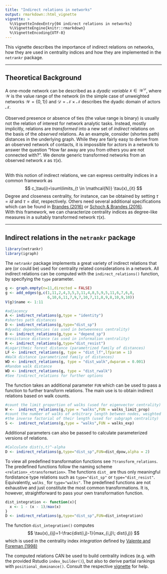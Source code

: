 ```yaml
---
title: "Indirect relations in networks"
output: rmarkdown::html_vignette
vignette: >
  %\VignetteIndexEntry{04 indirect relations in networks}
  %\VignetteEngine{knitr::rmarkdown}
  %\VignetteEncoding{UTF-8}
---
```


This vignette describes the importance of indirect relations on networks, how 
they are used in centrality indices and how they are implemented in the `netrankr` package.

________________________________________________________________________________

## Theoretical Background
A one-mode network can be described as a *dyadic variable* $x\in \mathcal{W}^\mathcal{D}$,
where $\mathcal{W}$ is the value range of the network (in the simple case of 
unweighted networks $\mathcal{W}=\{0,1\}$) and $\mathcal{D}=\mathcal{N}\times\mathcal{N}$ 
describes the dyadic domain of actors $\mathcal{N}$.
\
\
Observed presence or absence of ties (the value range is binary) is usually not 
the relation of interest for network analytic tasks. Instead, mostly implicitly, 
relations are *transformed* into a new set of *indirect* relations on the basis 
of the *observed* relations. As an example, consider (shortes path) distances in the 
underlying graph. While they are fairly easy to derive from an observed network 
of contacts, it is impossible for actors in a network to answer the question 
"How far away are you from others you are not connected with?". We denote generic 
transformed networks from an observed network $x$ as $\tau(x)$. 
\
\

With this notion of indirect relations, we can express centrality indices in
a common framework as
$$
c_\tau(i)=\sum\limits_{t \in \mathcal{N}} \tau(x)_{it}
$$
Degree and closeness centrality, for instance, can be obtained by setting $\tau=id$ 
and $\tau=dist$, respectively. Others need several additional specifications which 
can be found in [Brandes (2016)](http://dx.doi.org/10.1177/2059799116630650) or 
[Schoch & Brandes (2016)](https://doi.org/10.1017/S0956792516000401). 
\
With this framework, we can characterize centrality indices as degree-like 
measures in a suitably transformed network $\tau(x)$. 

________________________________________________________________________________

## Indirect relations in the `netrankr` package

```r
library(netrankr)
library(igraph)
```

The `netrankr` package implements a great variety of indirect relations that are
(or could be) used for centrality related considerations in a network. All indirect
relations can be computed with the `indirect_relations()` function, by specifying
the `type` parameter. 

```r
g <- graph.empty(n=11,directed = FALSE)
g <- add_edges(g,c(1,11,2,4,3,5,3,11,4,8,5,9,5,11,6,7,6,8,
                   6,10,6,11,7,9,7,10,7,11,8,9,8,10,9,10))
V(g)$name <- 1:11

#adjacency
A <- indirect_relations(g,type = "identity")
#shortes path distances
D <- indirect_relations(g,type="dist_sp")
#dyadic dependencies (as used in betweenness centrality)
B <- indirect_relations(g,type = "depend_sp")
#resistance distance (as used in information centrality)
R <- indirect_relations(g,type="dist_resist")
#Logarithmic forest distance (parametrized family of distances)
LF <- indirect_relations(g, type = "dist_lf",lfparam = 1) 
#Walk distance (parametrized family of distances)
WD <- indirect_relations(g, type = "dist_walk",dwparam = 0.001) 
#Random walk distance
WD <- indirect_relations(g, type = "dist_rwalk") 
#See ?indirect_relations for further options
```

The function takes an additional parameter `FUN` which can be used to pass a function
to further transform relations. The main use is to obtain indirect relations based on walk counts.

```r
#count the limit proportion of walks (used for eigenvector centrality)
W <-  indirect_relations(g,type = "walks",FUN = walks_limit_prop)
#count the number of walks of arbitrary length between nodes, weighted by 
#the inverse factorial of their length (used for subgraph centrality)
S <-  indirect_relations(g,type = "walks",FUN = walks_exp)
```

Additional parameters can also be passed to calculate parameterized versions of
relations.
```r
#Calculate dist(s,t)^-alpha
D <- indirect_relations(g,type="dist_sp",FUN=dist_dpow,alpha = 2)
```

To view all predefined transformation functions see `?transform_relations`. The 
predefined functions follow the naming scheme `<relation>_<transformation>`. 
The functions `dist_` are thus only meaningful fordistance type relations such as 
`type="dist_sp"` or `type="dist_resist"`. Equivalently, `walks_` for `type="walks"`. 
The predefined functions are not exhaustive and just constitute the most common 
transformations. It is, however, straightforward to pass your own transformation function. 

```r
dist_integration <- function(x){
  x <- 1 - (x - 1)/max(x)
}
D <- indirect_relations(g,type="dist_sp",FUN=dist_integration)
```

The function `dist_integration()` computes
$$
\tau(x)_{ij}=1-\frac{dist(i,j)-1}{max_{i,j}\; dist(i,j)}
$$
which is used in the centrality index *integration* defined by [Valente and Foreman (1998)](https://doi.org/10.1016/S0378-8733(97)00007-5)

The computed relations CAN be used to build centrality indices (e.g. with the provided Rstudio
`index_builder()`), but also to derive partial rankings with `positional_dominance()`.
Consult the respective [vignette](positional_dominance.html) for help.